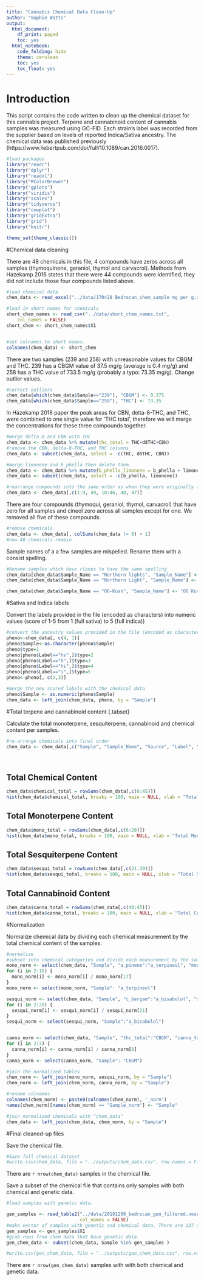 ```yaml
---
title: "Cannabis Chemical Data Clean-Up"
author: "Sophie Watts"
output:
  html_document:
    df_print: paged
    toc: yes
  html_notebook:
    code_folding: hide
    theme: cerulean
    toc: yes
    toc_float: yes
---
```


# Introduction

This script contains the code written to clean up the chemical dataset for this cannabis project. Terpene and cannabinoid content of cannabis samples was measured using GC-FID. Each strain's label was recorded from the supplier based on levels of reported Indica/Sativa ancestry. The chemical data was published previously (https://www.liebertpub.com/doi/full/10.1089/can.2016.0017).

```r
#load packages
library("readr")
library("dplyr")
library("readxl")
library("RColorBrewer")
library("gplots")
library("viridis")
library("scales")
library("tidyverse")
library("cowplot")
library("gridExtra")
library("grid")
library("knitr") 

theme_set(theme_classic())
```
#Chemical data cleaning

There are 48 chemicals in this file, 4 compounds have zeros across all samples (thymoquinone, geraniol, thymol and carvacrol). Methods from Hazekamp 2016 states that there were 44 compounds were identified, they did not include those four compounds listed above.

```r

#load chemical data
chem_data <- read_excel("../data/170428 Bedrocan_chem_sample mg per g.xlsx")

#load in short names for chemicals
short_chem_names <- read_csv("../data/short_chem_names.txt", 
    col_names = FALSE)
short_chem <- short_chem_names$X1


#set colnames to short names.
colnames(chem_data) <- short_chem

```
There are two samples (239 and 258) with unreasonable values for CBGM and THC. 239 has a CBGM value of 37.5 mg/g (average is 0.4 mg/g) and 258 has a THC value of 733.5 mg/g (probably a typo: 73.35 mg/g). Change outlier values.

```r

#correct outliers
chem_data[which(chem_data$Sample=="239"), "CBGM"] <- 0.375
chem_data[which(chem_data$Sample=="258"), "THC"] <- 73.35

```
In Hazekamp 2016 paper the peak areas for CBN, delta-8-THC, and THC, were combined to one single value for ‘THC total’, therefore we will merge the concentrations for these three compounds together.

```r

#merge delta 8 and CBN with THC
chem_data <- chem_data %>% mutate(thc_total = THC+d8THC+CBN)
#remove the CBN, delta-8-THC, and THC columns
chem_data <- subset(chem_data, select = -c(THC, d8THC, CBN))

#merge limonene and b_phella then delete them.
chem_data <- chem_data %>% mutate(b_phella_limonene = b_phella + limonene)
chem_data <- subset(chem_data, select = -c(b_phella, limonene))

#rearrange compounds into the same order as when they were originally loaded.
chem_data <- chem_data[,c(1:9, 49, 10:46, 48, 47)]

```
There are four compounds (thymoqui, geraniol, thymol, carvacrol) that have zero for all samples and cineol zero across all samples except for one. We removed all five of these compounds.

```r
#remove chemicals.
chem_data <- chem_data[, colSums(chem_data != 0) > 1] 
#now 40 chemicals remain

```
Sample names of a a few samples are mispelled. Rename them with a consist spelling.

```r
#Rename samples which have clones to have the same spelling
chem_data[chem_data$Sample_Name == "Northern lights", "Sample_Name"] <- "Northern Lights"
chem_data[chem_data$Sample_Name == "Northern Light", "Sample_Name"] <- "Northern Lights"

chem_data[chem_data$Sample_Name == "OG-Kush", "Sample_Name"] <- "OG Kush"
```

#Sativa and Indica labels

Convert the labels provided in the file (encoded as characters) into numeric values (score of 1-5 from 1 (full sativa) to 5 (full indica)) 

```r

#convert the ancestry values provided in the file (encoded as characters) into numeric values (score of 1-5 from 1 (full sativa) to 5 (full indica)) 
pheno<-chem_data[, c(4, 1)]
pheno$Sample<-as.character(pheno$Sample)
pheno$type=1   
pheno[pheno$Label=="hs",]$type=2
pheno[pheno$Label=="h",]$type=3
pheno[pheno$Label=="hi",]$type=4
pheno[pheno$Label=="i",]$type=5
pheno<-pheno[, c(2,3)]

#merge the new scored labels with the chemical data
pheno$Sample <- as.numeric(pheno$Sample)
chem_data <- left_join(chem_data, pheno, by = "Sample")

```
#Total terpene and cannabinoid content {.tabset}

Calculate the total monoterpene, sesquiterpene, cannabinoid and chemical content per samples.

```r
#re-arrange chemicals into final order
chem_data <- chem_data[,c("Sample", "Sample_Name", "Source", "Label", "type", "a_pinene", "b_pinene", "myrcene", "a_phella", "d_carene", "ocimene", "g_terpinene", "terpinolene", "linalool", "b_phella_limonene", "b_fenchol", "c_sabinene", "camphor", "borneol", "a_terpineol", "c_bergam", "d_guaiene", "BCP", "a_humulene", "g_cadinene", "eudesma", "tr_BCP", "a_guaiene", "g_selinene", "a_gurjunen", "BCP_oxide", "t_bergam", "tb_farnesene", "aromadendrene", "g_elemene", "guaiol", "g_eudesmol", "b_eudesmol", "a_bisabolol", "thc_total", "CBG", "CBC", "THCV", "CBD", "CBGM")]
```

<br/>

## Total Chemical Content

```r
chem_data$chemical_total = rowSums(chem_data[,c(6:45)])
hist(chem_data$chemical_total, breaks = 100, main = NULL, xlab = "Total Chemical Content (mg/g)")
```

## Total Monoterpene Content

```r
chem_data$mono_total = rowSums(chem_data[,c(6:20)])
hist(chem_data$mono_total, breaks = 100, main = NULL, xlab = "Total Monoterpene Content (mg/g)")
```

## Total Sesquiterpene Content

```r

chem_data$sesqui_total = rowSums(chem_data[,c(21:39)])
hist(chem_data$sesqui_total, breaks = 100, main = NULL, xlab = "Total Sesquiterpene Content (mg/g)")

```

## Total Cannabinoid Content

```r

chem_data$canna_total = rowSums(chem_data[,c(40:45)])
hist(chem_data$canna_total, breaks = 100, main = NULL, xlab = "Total Cannabinoid Content (mg/g)")

```

#Normalization

Normalize chemical data by dividing each chemical measurement by the total chemical content of the samples.

```r
#normalize
#subset into chemical categories and divide each measurement by the samples total chemical content.
mono_norm <- select(chem_data, "Sample", "a_pinene":"a_terpineol", "mono_total")
for (i in 2:16) {
  mono_norm[i] <- mono_norm[i] / mono_norm[17]
}
mono_norm <- select(mono_norm, "Sample": "a_terpineol")

sesqui_norm <- select(chem_data, "Sample", "c_bergam":"a_bisabolol", "sesqui_total")
for (i in 2:20) {
  sesqui_norm[i] <- sesqui_norm[i] / sesqui_norm[21]
}
sesqui_norm <- select(sesqui_norm, "Sample":"a_bisabolol")


canna_norm <- select(chem_data, "Sample", "thc_total":"CBGM", "canna_total")
for (i in 2:7) {
  canna_norm[i] <- canna_norm[i] / canna_norm[8]
}
canna_norm <- select(canna_norm, "Sample": "CBGM")

#join the normalized tables
chem_norm <- left_join(mono_norm, sesqui_norm, by = "Sample")
chem_norm <- left_join(chem_norm, canna_norm, by = "Sample")

#rename colnames
colnames(chem_norm) <- paste0(colnames(chem_norm), '_norm')
names(chem_norm)[names(chem_norm) == "Sample_norm"] <- "Sample"

#join normalized chemicals with "chem_data"
chem_data <- left_join(chem_data, chem_norm, by = "Sample")
```
#Final cleaned-up files

Save the chemical file.

```r

#Save full chemical dataset
#write.csv(chem_data, file = "../outputs/chem_data.csv", row.names = F)

```
There are `r nrow(chem_data)` samples in the chemical file.

Save a subset of the chemical file that contains only samples with both chemical and genetic data.

```r
#load samples with genetic data.

gen_samples <- read_table2("../data/20191209_bedrocan_gen_filtered.nosex", 
                           col_names = FALSE)
#make vector of samples with genetic and chemical data. There are 137 samples with chemical and genetic data.
gen_samples <- gen_samples$X1
#grab rows from chem data that have genetic data.
gen_chem_data <- subset(chem_data, Sample %in% gen_samples )

#write.csv(gen_chem_data, file = "../outputs/gen_chem_data.csv", row.names = F)

```
There are `r nrow(gen_chem_data)` samples with with both chemical and genetic data.
